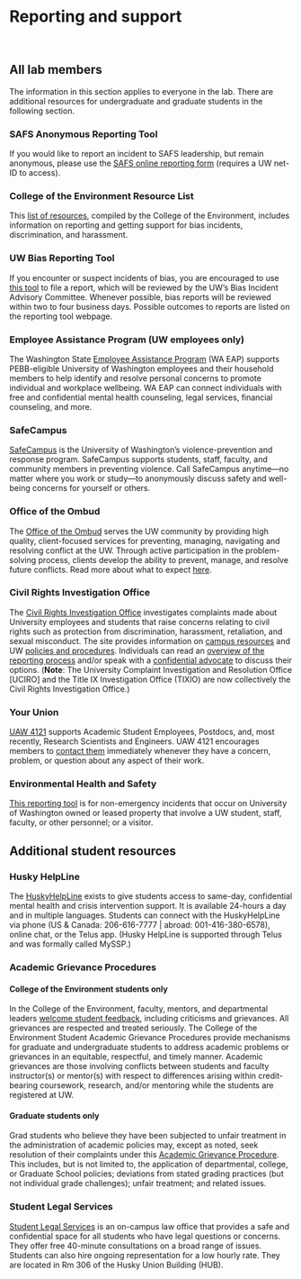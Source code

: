 # Reporting and support

<br>

## All lab members

The information in this section applies to everyone in the lab. There are additional resources for undergraduate and graduate students in the following section.

### SAFS Anonymous Reporting Tool

If you would like to report an incident to SAFS leadership, but remain anonymous, please use the [SAFS online reporting form](https://tinyurl.com/SAFSanonymous) (requires a UW net-ID to access).

### College of the Environment Resource List

This [list of resources](http://environment.uw.edu/about/diversity-equity-inclusion/non-discrimination-and-sexual-harassment-resources), compiled by the College of the Environment, includes information on reporting and getting support for bias incidents, discrimination, and harassment.

### UW Bias Reporting Tool

If you encounter or suspect incidents of bias, you are encouraged to use [this tool](http://washington.edu/bias) to file a report, which will be reviewed by the UW’s Bias Incident Advisory Committee. Whenever possible, bias reports will be reviewed within two to four business days. Possible outcomes to reports are listed on the reporting tool webpage.
 
### Employee Assistance Program (UW employees only)

The Washington State [Employee Assistance Program](https://hr.uw.edu/worklife/employee-assistance-program/) (WA EAP) supports PEBB-eligible University of Washington employees and their household members to help identify and resolve personal concerns to promote individual and workplace wellbeing. WA EAP can connect individuals with free and confidential mental health counseling, legal services, financial counseling, and more.

### SafeCampus

[SafeCampus](http://washington.edu/safecampus) is the University of Washington’s violence-prevention and response program. SafeCampus supports students, staff, faculty, and community members in preventing violence. Call SafeCampus anytime—no matter where you work or study—to anonymously discuss safety and well-being concerns for yourself or others.
 
### Office of the Ombud

The [Office of the Ombud](http://washington.edu/ombud) serves the UW community by providing high quality, client-focused services for preventing, managing, navigating and resolving conflict at the UW. Through active participation in the problem-solving process, clients develop the ability to prevent, manage, and resolve future conflicts. Read more about what to expect [here](https://www.washington.edu/ombud/what-to-expect/).

### Civil Rights Investigation Office

The [Civil Rights Investigation Office](https://www.washington.edu/cr-investigations/) investigates complaints made about University employees and students that raise concerns relating to civil rights such as protection from discrimination, harassment, retaliation, and sexual misconduct. The site provides information on [campus resources](https://www.washington.edu/cr-investigations/resources/) and UW [policies and procedures](https://www.washington.edu/cr-investigations/policy-and-procedure/). Individuals can read an [overview of the reporting process](https://www.washington.edu/compliance/tixio/) and/or speak with a [confidential advocate](https://www.washington.edu/sexualassault/support/advocacy/) to discuss their options. (**Note**: The University Complaint Investigation and Resolution Office [UCIRO] and the Title IX Investigation Office (TIXIO) are now collectively the Civil Rights Investigation Office.)
 
### Your Union

[UAW 4121](https://www.uaw4121.org/) supports Academic Student Employees, Postdocs, and, most recently, Research Scientists and Engineers. UAW 4121 encourages members to [contact them](https://www.uaw4121.org/member-center-2/know-your-rights/what-do-i-do-if-i-have-a-problem/) immediately whenever they have a concern, problem, or question about any aspect of their work.
 
### Environmental Health and Safety

[This reporting tool](http://ehs.washington.edu/report-concern) is for non-emergency incidents that occur on University of Washington owned or leased property that involve a UW student, staff, faculty, or other personnel; or a visitor.
 

## Additional student resources

### Husky HelpLine

The [HuskyHelpLine](https://wellbeing.uw.edu/huskyhelpline/) exists to give students access to same-day, confidential mental health and crisis intervention support. It is available 24-hours a day and  in multiple languages. Students can connect with the HuskyHelpLine via phone (US & Canada: 206-616-7777 | abroad: 001-416-380-6578), online chat, or the Telus app. (Husky HelpLine is supported through Telus and was formally called MySSP.)

### Academic Grievance Procedures

#### College of the Environment students only {-}

In the College of the Environment, faculty, mentors, and departmental leaders [welcome student feedback](https://environment.uw.edu/intranet/academics/academic-policies/student-academic-grievance-procedures/), including criticisms and grievances. All grievances are respected and treated seriously. The College of the Environment Student Academic Grievance Procedures provide mechanisms for graduate and undergraduate students to address academic problems or grievances in an equitable, respectful, and timely manner. Academic grievances are those involving conflicts between students and faculty instructor(s) or mentor(s) with respect to differences arising within credit-bearing coursework, research, and/or mentoring
while the students are registered at UW.
 
#### Graduate students only {-}

Grad students who believe they have been subjected to unfair treatment in the administration of academic policies may, except as noted, seek resolution of their complaints under this [Academic Grievance Procedure](https://grad.uw.edu/policies/3-8-academic-grievance-procedure/). This includes, but is not limited to, the application of departmental, college, or Graduate School policies; deviations from stated grading practices (but not individual grade challenges); unfair treatment; and related issues.

### Student Legal Services

[Student Legal Services](http://depts.washington.edu/slsuw/) is an on-campus law office that provides a safe and confidential space for all students who have legal questions or concerns. They offer free 40-minute consultations on a broad range of issues. Students can also hire ongoing representation for a low hourly rate. They are located in Rm 306 of the Husky Union Building (HUB).
